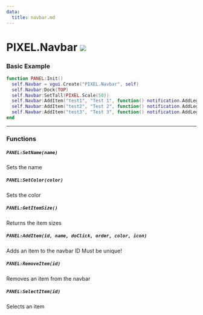 ```yaml
---
data:
  title: navbar.md
---
```


# PIXEL.Navbar ![](http://localhost:3000/client.png)

### Basic Example

  ```lua #
  function PANEL:Init()
    self.Navbar = vgui.Create("PIXEL.Navbar", self)
    self.Navbar:Dock(TOP)
    self.Navbar:SetTall(PIXEL.Scale(50))
    self.Navbar:AddItem("test1", "Test 1", function() notification.AddLegacy("Clicked 1!", NOTIFY_GENERIC, 5) end, 1, PIXEL.Colors.Gold)
    self.Navbar:AddItem("test2", "Test 2", function() notification.AddLegacy("Clicked 2!", NOTIFY_GENERIC, 5) end, 2, PIXEL.Colors.Diamond)
    self.Navbar:AddItem("test3", "Test 3", function() notification.AddLegacy("Clicked 3!", NOTIFY_GENERIC, 5) end, 3, PIXEL.Colors.Silver)
  end
  ```

---

### Functions

##### `PANEL:SetName(name)`
  Sets the name

##### `PANEL:SetColor(color)`
  Sets the color

##### `PANEL:GetItemSize()`
  Returns the item sizes

##### `PANEL:AddItem(id, name, doClick, order, color, icon)`
  Adds an item to the navbar
  ID Must be unique!

##### `PANEL:RemoveItem(id)`
  Removes an item from the navbar

##### `PANEL:SelectItem(id)`
  Selects an item